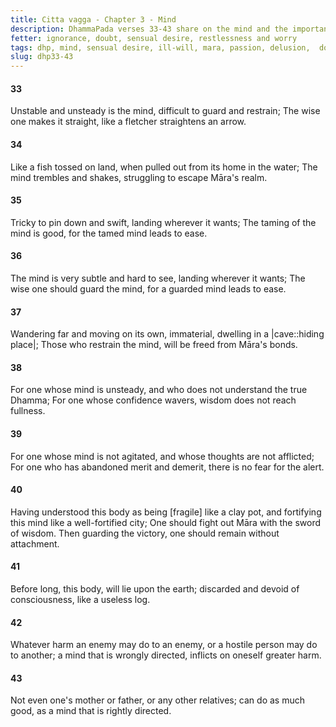 ```yaml
---
title: Citta vagga - Chapter 3 - Mind
description: DhammaPada verses 33-43 share on the mind and the importance of guarding it. The mind is compared to a fish out of water, and the wise one is encouraged to guard the mind to avoid falling into Māra's realm.
fetter: ignorance, doubt, sensual desire, restlessness and worry
tags: dhp, mind, sensual desire, ill-will, mara, passion, delusion,  doubt, restlessness, worry, dhp33-43
slug: dhp33-43
---
```


#### 33

Unstable and unsteady is the mind,
difficult to guard and restrain;
The wise one makes it straight,
like a fletcher straightens an arrow.

#### 34

Like a fish tossed on land,
when pulled out from its home in the water;
The mind trembles and shakes,
struggling to escape Māra's realm.

#### 35

Tricky to pin down and swift,
landing wherever it wants;
The taming of the mind is good,
for the tamed mind leads to ease.

#### 36

The mind is very subtle and hard to see,
landing wherever it wants;
The wise one should guard the mind,
for a guarded mind leads to ease.

#### 37

Wandering far and moving on its own,
immaterial, dwelling in a |cave::hiding place|;
Those who restrain the mind,
will be freed from Māra's bonds.

#### 38

For one whose mind is unsteady,
and who does not understand the true Dhamma;
For one whose confidence wavers,
wisdom does not reach fullness.

#### 39

For one whose mind is not agitated,
and whose thoughts are not afflicted;
For one who has abandoned merit and demerit,
there is no fear for the alert.

#### 40

Having understood this body as being [fragile] like a clay pot,
and fortifying this mind like a well-fortified city;
One should fight out Māra with the sword of wisdom.
Then guarding the victory, one should remain without attachment.

#### 41

Before long, this body,
will lie upon the earth;
discarded and devoid of consciousness,
like a useless log.

#### 42

Whatever harm an enemy may do to an enemy,
or a hostile person may do to another;
a mind that is wrongly directed,
inflicts on oneself greater harm.

#### 43

Not even one's mother or father,
or any other relatives;
can do as much good,
as a mind that is rightly directed.
